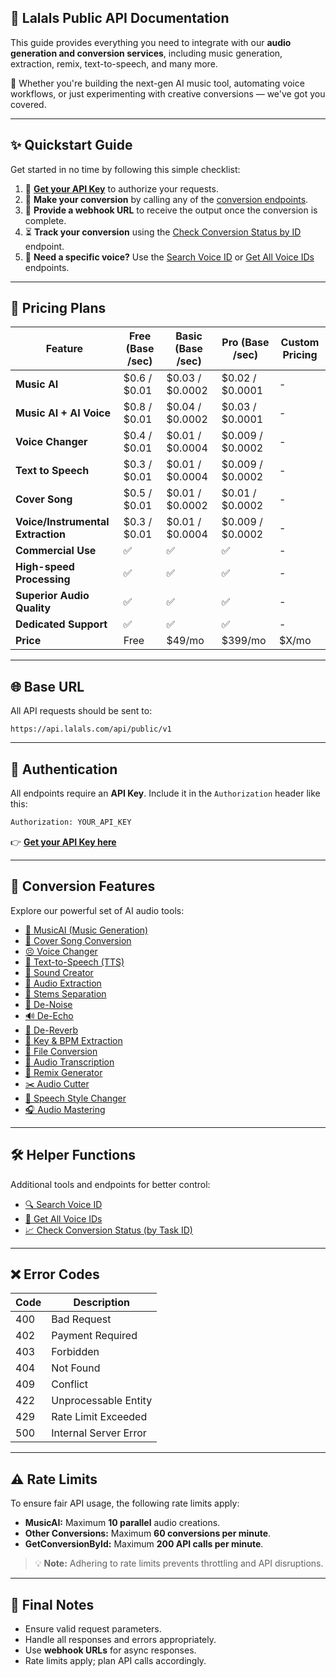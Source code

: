 ## 📖 **Lalals Public API Documentation**

This guide provides everything you need to integrate with our **audio generation and conversion services**, including music generation, extraction, remix, text-to-speech, and many more.

🎯 Whether you're building the next-gen AI music tool, automating voice workflows, or just experimenting with creative conversions — we've got you covered.

---

## ✨ Quickstart Guide

Get started in no time by following this simple checklist:

1. 🔑 **[Get your API Key](https://lalals.com/api)** to authorize your requests.
2. 🎼 **Make your conversion** by calling any of the [conversion endpoints](#🎼-conversion-features).
3. 💬 **Provide a webhook URL** to receive the output once the conversion is complete.
4. ⏳ **Track your conversion** using the [Check Conversion Status by ID](#📈-check-conversion-status-by-task-id) endpoint.
5. 🤔 **Need a specific voice?** Use the [Search Voice ID](#🔍-search-voice-id) or [Get All Voice IDs](#🧠-get-all-voice-ids) endpoints.

---

## 💸 Pricing Plans

| Feature                           | Free (Base /sec)     | Basic (Base /sec)    | Pro (Base /sec)      | Custom Pricing |
|-----------------------------------|-----------------------|------------------------|------------------------|----------------|
| **Music AI**                      | $0.6 / $0.01          | $0.03 / $0.0002        | $0.02 / $0.0001        | -              |
| **Music AI + AI Voice**           | $0.8 / $0.01          | $0.04 / $0.0002        | $0.03 / $0.0001        | -              |
| **Voice Changer**                 | $0.4 / $0.01          | $0.01 / $0.0004        | $0.009 / $0.0002       | -              |
| **Text to Speech**                | $0.3 / $0.01          | $0.01 / $0.0004        | $0.009 / $0.0002       | -              |
| **Cover Song**                    | $0.5 / $0.01          | $0.01 / $0.0002        | $0.01 / $0.0002        | -              |
| **Voice/Instrumental Extraction** | $0.3 / $0.01          | $0.01 / $0.0004        | $0.009 / $0.0002       | -              |
| **Commercial Use**                | ✅                    | ✅                    | ✅                    | -              |
| **High-speed Processing**         | ✅                    | ✅                    | ✅                    | -              |
| **Superior Audio Quality**        | ✅                    | ✅                    | ✅                    | -              |
| **Dedicated Support**             | ✅                    | ✅                    | ✅                    | -              |
| **Price**                         | Free                  | $49/mo                | $399/mo               | $X/mo          |


---

## 🌐 Base URL

All API requests should be sent to:

```
https://api.lalals.com/api/public/v1
```

---

## 🔐 Authentication

All endpoints require an **API Key**.
Include it in the `Authorization` header like this:

```bash
Authorization: YOUR_API_KEY
```

👉 [**Get your API Key here**](https://lalals.com/api)

---

## 🎼 Conversion Features

Explore our powerful set of AI audio tools:

- [🎼 MusicAI (Music Generation)](/api-documentation/endpoint/MusicAI)
- [🎤 Cover Song Conversion](/api-documentation/endpoint/Cover)
- [😣 Voice Changer](/api-documentation/endpoint/VoiceChanger)
- [📢 Text-to-Speech (TTS)](/api-documentation/endpoint/TextToSpeech)
- [🌛 Sound Creator](/api-documentation/endpoint/SoundCreator)
- [🎹 Audio Extraction](/api-documentation/endpoint/Extraction)
- [🎺 Stems Separation](/api-documentation/endpoint/StemsSeparation)
- [🚫 De-Noise](/api-documentation/endpoint/DeNoise)
- [🔊 De-Echo](/api-documentation/endpoint/DeEcho)
- [🏫 De-Reverb](/api-documentation/endpoint/DeReverb)
- [🎵 Key & BPM Extraction](/api-documentation/endpoint/KeyBPM)
- [🔄 File Conversion](/api-documentation/endpoint/FileConversion)
- [📝 Audio Transcription](/api-documentation/endpoint/Transcription)
- [🎷 Remix Generator](/api-documentation/endpoint/Remix)
- [✂️ Audio Cutter](/api-documentation/endpoint/AudioCutter)
- [🧶 Speech Style Changer](/api-documentation/endpoint/SpeechChanger)
- [🎧 Audio Mastering](/api-documentation/endpoint/Mastering)

---

## 🛠️ Helper Functions

Additional tools and endpoints for better control:

- [🔍 Search Voice ID](/api-documentation/endpoint/SearchVoiceID)
- [🧠 Get All Voice IDs](/api-documentation/endpoint/GetAllVoiceIDs)
- [📈 Check Conversion Status (by Task ID)](/api-documentation/endpoint/CheckStatus)

---

## ❌ Error Codes

| Code | Description             |
|------|-------------------------|
| 400  | Bad Request             |
| 402  | Payment Required        |
| 403  | Forbidden               |
| 404  | Not Found               |
| 409  | Conflict                |
| 422  | Unprocessable Entity    |
| 429  | Rate Limit Exceeded     |
| 500  | Internal Server Error   |

---

## ⚠️ Rate Limits

To ensure fair API usage, the following rate limits apply:

- **MusicAI:** Maximum **10 parallel** audio creations.
- **Other Conversions:** Maximum **60 conversions per minute**.
- **GetConversionById:** Maximum **200 API calls per minute**.

> 💡 **Note:** Adhering to rate limits prevents throttling and API disruptions.

---

## 📝 Final Notes

- Ensure valid request parameters.
- Handle all responses and errors appropriately.
- Use **webhook URLs** for async responses.
- Rate limits apply; plan API calls accordingly.

